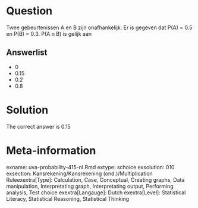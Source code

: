 Question
========

Twee gebeurtenissen A en B zijn onafhankelijk. Er is gegeven dat P(A) = 0.5 en P(B) = 0.3. P(A n B) is gelijk aan 

Answerlist
----------
* 0
* 0.15
* 0.2
* 0.8

Solution
========

The correct answer is  0.15 

Meta-information
================
exname: uva-probability-415-nl.Rmd 
extype: schoice 
exsolution: 010 
exsection: Kansrekening/Kansrekening (ond.)/Multiplication Ruleexextra[Type]: Calculation, Case, Conceptual, Creating graphs, Data manipulation, Interpretating graph, Interpretating output, Performing analysis, Test choice 
exextra[Langauge]: Dutch 
exextra[Level]: Statistical Literacy, Statistical Reasoning, Statistical Thinking 
